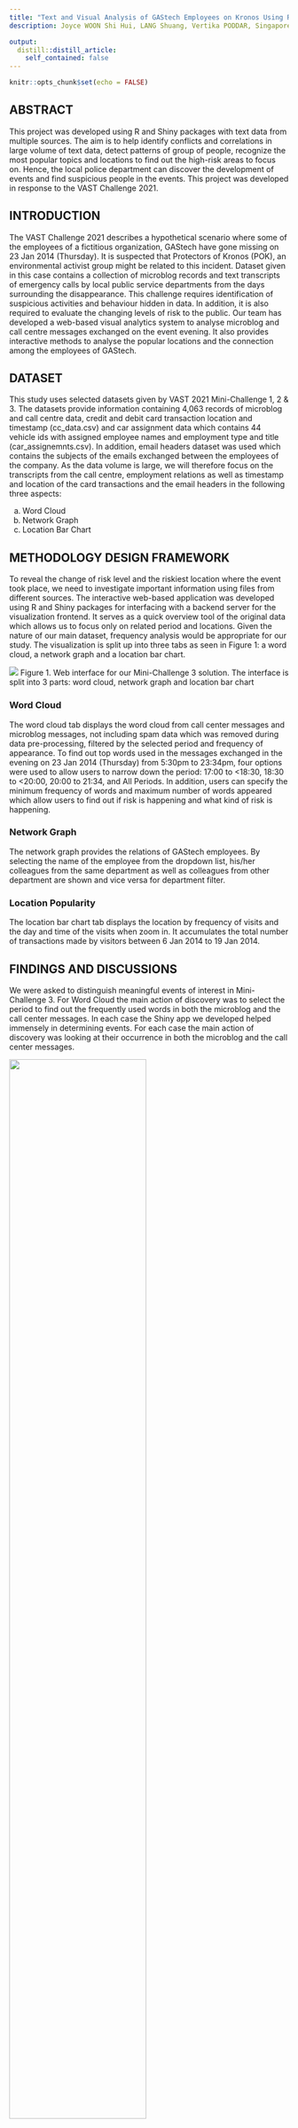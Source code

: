 ```yaml
---
title: "Text and Visual Analysis of GAStech Employees on Kronos Using R and the Shiny Package"
description: Joyce WOON Shi Hui, LANG Shuang, Vertika PODDAR, Singapore Management University 

output:
  distill::distill_article:
    self_contained: false
---
```



```r
knitr::opts_chunk$set(echo = FALSE)
```

## ABSTRACT
This project was developed using R and Shiny packages with text data from multiple sources. The aim is to help identify conflicts and correlations in large volume of text data, detect patterns of group of people, recognize the most popular topics and locations to find out the high-risk areas to focus on. Hence, the local police department can discover the development of events and find suspicious people in the events. This project was developed in response to the VAST Challenge 2021. 

## INTRODUCTION

The VAST Challenge 2021 describes a hypothetical scenario where some of the employees of a fictitious organization, GAStech have gone missing on 23 Jan 2014 (Thursday). It is suspected that Protectors of Kronos (POK), an environmental activist group might be related to this incident. Dataset given in this case contains a collection of microblog records and text transcripts of emergency calls by local public service departments from the days surrounding the disappearance.
This challenge requires identification of suspicious activities and behaviour hidden in data. In addition, it is also required to evaluate the changing levels of risk to the public. Our team has developed a web-based visual analytics system to analyse microblog and call centre messages exchanged on the event evening. It also provides interactive methods to analyse the popular locations and the connection among the employees of GAStech.  

## DATASET 

This study uses selected datasets given by VAST 2021 Mini-Challenge 1, 2 & 3. The datasets provide information containing 4,063 records of microblog and call centre data, credit and debit card transaction location and timestamp (cc_data.csv) and car assignment data which contains 44 vehicle ids with assigned employee names and employment type and title (car_assignemnts.csv). In addition, email headers dataset was used which contains the subjects of the emails exchanged between the employees of the company.
As the data volume is large, we will therefore focus on the transcripts from the call centre, employment relations as well as timestamp and location of the card transactions and the email headers in the following three aspects:

a)	Word Cloud
b)	Network Graph
c)	Location Bar Chart 

## METHODOLOGY DESIGN FRAMEWORK

To reveal the change of risk level and the riskiest location where the event took place, we need to investigate important information using files from different sources. The interactive web-based application was developed using R and Shiny packages for interfacing with a backend server for the visualization frontend. It serves as a quick overview tool of the original data which allows us to focus only on related period and locations. Given the nature of our main dataset, frequency analysis would be appropriate for our study. 
The visualization is split up into three tabs as seen in Figure 1: a word cloud, a network graph and a location bar chart. 

![](img/Interface.jpg)
Figure 1. Web interface for our Mini-Challenge 3 solution. The interface is split into 3 parts: word cloud, network graph and location bar chart

### Word Cloud

The word cloud tab displays the word cloud from call center messages and microblog messages, not including spam data which was removed during data pre-processing, filtered by the selected period and frequency of appearance. 
To find out top words used in the messages exchanged in the evening on 23 Jan 2014 (Thursday) from 5:30pm to 23:34pm, four options were used to allow users to narrow down the period: 17:00 to <18:30, 18:30 to <20:00, 20:00 to 21:34, and All Periods. In addition, users can specify the minimum frequency of words and maximum number of words appeared which allow users to find out if risk is happening and what kind of risk is happening. 

### Network Graph

The network graph provides the relations of GAStech employees. By selecting the name of the employee from the dropdown list, his/her colleagues from the same department as well as colleagues from other department are shown and vice versa for department filter. 

### Location Popularity

The location bar chart tab displays the location by frequency of visits and the day and time of the visits when zoom in. It accumulates the total number of transactions made by visitors between 6 Jan 2014 to 19 Jan 2014. 

## FINDINGS AND DISCUSSIONS

We were asked to distinguish meaningful events of interest in Mini-Challenge 3. For Word Cloud the main action of discovery was to select the period to find out the frequently used words in both the microblog and the call center messages. 
In each case the Shiny app we developed helped immensely in determining events. For each case the main action of discovery was looking at their occurrence in both the microblog and the call center messages. 

![](img/wordcount.jpg){ width=70% }

Figure 2. Word cloud on 23 Jan 2014

By observing the word cloud of the whole period, most frequently mentioned word is “rally” as seen in Figure 2 (a). The riskiest period was from 18:30 to 20:00 with the highest frequency words being “Fire”. See Figure 2 (c). 
In the last period (20:00 to 21:34), we found that even though there was the word “Fire” in large frequencies, it is less frequent than before. There is an increasing trend of mentioning “Police” and “Cop” after 20:00 which indicate the risky event already took place in Figure 2 (d).  Less risky words are higher in frequency now, including the word “Standoff” which shows that a response to the risk has occurred. 

This implies that the riskiest period is 18:30 to 20:00 followed by 20:00 to 21:34 and then 17:00 to 18:30 on the event evening on 23 Jan 2014
To better visualize the events, we also use network diagram to show the relations of GAStech employees and their department type and titles (as shown in Figure 3). After we select the name, the dot representing the employee is highlighted as well as connections with other employees. When we are checking one relationship, we can easily mouse over the corresponding bubbles, and then all the related bubbles will be highlighted.

![](img/networkdiagram.png)
Figure 3. Network diagram of GAStech employees

Brew've Been Served is the most popular shop among GAStech employees especially during weekday 7-8 am where the employees go for morning coffee. Katrina’s Café and Hippokampos are the top two most visited shops for lunch and dinner (Figure 4).  

![](img/LocationBarChart.jpg)

Figure 4. Location bar chart of Brew've Been Served, Hippokampos and Katrina’s Café

## CONCLUSION & FUTURE WORK

None of the above visualizations on its own was sufficient to answer the questions in VAST Challenge. Instead, we used information from combinations of the Shiny apps to gain a better understanding of the data. We did this by using zoom in and out the location and frequency diagram to visually organize our findings from the various visualizations together. 

There were some improvements that we could work on in the future including:

Linking up Word Cloud and Location Popularity data, for example, Location Popularity on a certain date (23 January 2014) when the risk occurred to find out exactly how many people were in the risks areas and of course, how many people were affected by the incident at the various periods of time.
Another improvement would be to possibly add a frequency element to the network graph in order to find which users are the closest together. If we can map these users to a time element, we can possibly find out which people are involved in the incident and provide a more focused response.

## REFERENCES

M. Whiting et al., "VAST challenge 2014: The Kronos incident," 2014 IEEE Conference on Visual Analytics Science and Technology (VAST), 2014, pp. 295-300, doi: 10.1109/VAST.2014.7042536.

## CONTACT INFORMATION

Your comments and questions are valued and encouraged. Contact the authors at: 

Name: Joyce WOON Shi Hui 
E-mail: joyce.woon.2020@mitb.smu.edu.sg

Name: LANG Shuang
E-mail: shuang.lang.2020@mitb.smu.edu.sg

Name: Vertika PODDAR
E-mail: vertikap.2020@mitb.smu.edu.sg 

